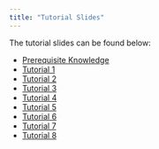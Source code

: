 ```yaml
---
title: "Tutorial Slides"
---
```


The tutorial slides can be found below:

- [Prerequisite Knowledge](tutorials/prerequisite/prerequisite.qmd)
- [Tutorial 1](tutorials/tutorial1/tutorial1.qmd)
- [Tutorial 2](tutorials/tutorial2/tutorial2.qmd)
- [Tutorial 3](tutorials/tutorial3/tutorial3.qmd)
- [Tutorial 4](tutorials/tutorial4/tutorial4.qmd)
- [Tutorial 5](tutorials/tutorial5/tutorial5.qmd)
- [Tutorial 6](tutorials/tutorial6/tutorial6.qmd)
- [Tutorial 7](tutorials/tutorial7/tutorial7.qmd)
- [Tutorial 8](tutorials/tutorial8/tutorial8.qmd)